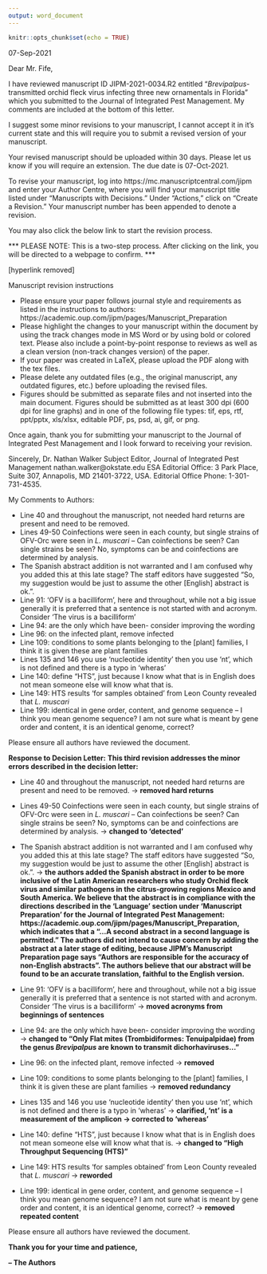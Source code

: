 ```yaml
---
output: word_document
---
```


```r
knitr::opts_chunk$set(echo = TRUE)
```

07-Sep-2021

Dear Mr. Fife,

I have reviewed manuscript ID JIPM-2021-0034.R2 entitled "<i>Brevipalpus</i>-transmitted orchid fleck virus infecting three new ornamentals in Florida" which you submitted to the Journal of Integrated Pest Management.  My comments are included at the bottom of this letter.

I suggest some minor revisions to your manuscript, I cannot accept it in it's current state and this will require you to submit a revised version of your manuscript.

Your revised manuscript should be uploaded within 30 days. Please let us know if you will require an extension. The due date is 07-Oct-2021.

To revise your manuscript, log into https://mc.manuscriptcentral.com/jipm and enter your Author Centre, where you will find your manuscript title listed under "Manuscripts with Decisions."  Under "Actions," click on "Create a Revision."  Your manuscript number has been appended to denote a revision.

You may also click the below link to start the revision process.

*** PLEASE NOTE: This is a two-step process. After clicking on the link, you will be directed to a webpage to confirm. ***

[hyperlink removed]


Manuscript revision instructions

- Please ensure your paper follows journal style and requirements as listed in the instructions to authors: https://academic.oup.com/jipm/pages/Manuscript_Preparation
- Please highlight the changes to your manuscript within the document by using the track changes mode in MS Word or by using bold or colored text. Please also include a point-by-point response to reviews as well as a clean version (non-track changes version) of the paper.
- If your paper was created in LaTeX, please upload the PDF along with the tex files.
- Please delete any outdated files (e.g., the original manuscript, any outdated figures, etc.) before uploading the revised files.
- Figures should be submitted as separate files and not inserted into the main document. Figures should be submitted as at least 300 dpi (600 dpi for line graphs) and in one of the following file types: tif, eps, rtf, ppt/pptx, xls/xlsx, editable PDF, ps, psd, ai, gif, or png.

Once again, thank you for submitting your manuscript to the Journal of Integrated Pest Management and I look forward to receiving your revision.


Sincerely,
Dr. Nathan Walker
Subject Editor, Journal of Integrated Pest Management
nathan.walker\@okstate.edu
ESA Editorial Office: 3 Park Place, Suite 307, Annapolis, MD 21401-3722, USA. Editorial Office Phone: 1-301-731-4535.

My Comments to Authors:

- Line 40 and throughout the manuscript, not needed hard returns are present and need to be removed.
- Lines 49-50 Coinfections were seen in each county, but single strains of OFV-Orc were seen in *L. muscari* – Can coinfections be seen? Can single strains be seen?  No, symptoms can be and coinfections are determined by analysis.
- The Spanish abstract addition is not warranted and I am confused why you added this at this late stage? The staff editors have suggested “So, my suggestion would be just to assume the other [English] abstract is ok.”.
- Line 91: ‘OFV is a bacilliform’, here and throughout, while not a big issue generally it is preferred that a sentence is not started with and acronym. Consider ‘The virus is a bacilliform’
- Line 94: are the only which have been- consider improving the wording
- Line 96: on the infected plant, remove infected
- Line 109: conditions to some plants belonging to the [plant] families, I think it is given these are plant families
- Lines 135 and 146 you use ‘nucleotide identity’ then you use ‘nt’, which is not defined and there is a typo in ‘wheras’
- Line 140: define “HTS”, just because I know what that is in English does not mean someone else will know what that is.
- Line 149: HTS results ‘for samples obtained’ from Leon County revealed that *L. muscari*
- Line 199: identical in gene order, content, and genome sequence – I think you mean genome sequence? I am not sure what is meant by gene order and content, it is an identical genome, correct?

Please ensure all authors have reviewed the document.

\newpage

**Response to Decision Letter:**
**This third revision addresses the minor errors described in the decision letter:**

- Line 40 and throughout the manuscript, not needed hard returns are present and need to be removed. $\rightarrow$ **removed hard returns**

- Lines 49-50 Coinfections were seen in each county, but single strains of OFV-Orc were seen in *L. muscari* – Can coinfections be seen? Can single strains be seen?  No, symptoms can be and coinfections are determined by analysis. $\rightarrow$ **changed to 'detected'**

- The Spanish abstract addition is not warranted and I am confused why you added this at this late stage? The staff editors have suggested “So, my suggestion would be just to assume the other [English] abstract is ok.”. $\rightarrow$ **the authors added the Spanish abstract in order to be more inclusive of the Latin American researchers who study Orchid fleck virus and similar pathogens in the citrus-growing regions Mexico and South America. We believe that the abstract is in compliance with the directions described in the 'Language' section under 'Manuscript Preparation' for the Journal of Integrated Pest Management: https://academic.oup.com/jipm/pages/Manuscript_Preparation, which indicates that a "...A second abstract in a second language is permitted." The authors did not intend to cause concern by adding the abstract at a later stage of editing, because JIPM's Manuscript Preparation page says "Authors are responsible for the accuracy of non-English abstracts". The authors believe that our abstract will be found to be an accurate translation, faithful to the English version.**

- Line 91: ‘OFV is a bacilliform’, here and throughout, while not a big issue generally it is preferred that a sentence is not started with and acronym. Consider ‘The virus is a bacilliform’ $\rightarrow$ **moved acronyms from beginnings of sentences**

- Line 94: are the only which have been- consider improving the wording $\rightarrow$ **changed to "Only Flat mites (Trombidiformes: Tenuipalpidae) from the genus *Brevipalpus* are known to transmit dichorhaviruses..."**

- Line 96: on the infected plant, remove infected $\rightarrow$ **removed**

- Line 109: conditions to some plants belonging to the [plant] families, I think it is given these are plant families $\rightarrow$ **removed redundancy**

- Lines 135 and 146 you use ‘nucleotide identity’ then you use ‘nt’, which is not defined and there is a typo in ‘wheras’ $\rightarrow$ **clarified, 'nt' is a measurement of the amplicon $\rightarrow$ corrected to 'whereas'**

- Line 140: define “HTS”, just because I know what that is in English does not mean someone else will know what that is. $\rightarrow$ **changed to "High Throughput Sequencing (HTS)"**

- Line 149: HTS results ‘for samples obtained’ from Leon County revealed that *L. muscari* $\rightarrow$ **reworded**

- Line 199: identical in gene order, content, and genome sequence – I think you mean genome sequence? I am not sure what is meant by gene order and content, it is an identical genome, correct? $\rightarrow$ **removed repeated content**

Please ensure all authors have reviewed the document.

**Thank you for your time and patience,**

**-- The Authors**